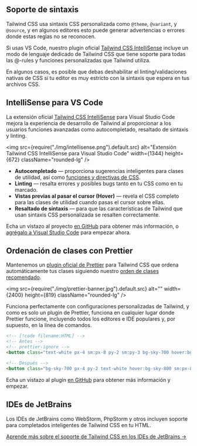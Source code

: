 

## Soporte de sintaxis

Tailwind CSS usa sintaxis CSS personalizada como `@theme`, `@variant`, y `@source`, y en algunos editores esto puede generar advertencias o errores donde estas reglas no se reconocen.

Si usas VS Code, nuestro plugin oficial [Tailwind CSS IntelliSense](https://marketplace.visualstudio.com/items?itemName=bradlc.vscode-tailwindcss) incluye un modo de lenguaje dedicado de Tailwind CSS que tiene soporte para todas las @-rules y funciones personalizadas que Tailwind utiliza.

En algunos casos, es posible que debas deshabilitar el linting/validaciones nativas de CSS si tu editor es muy estricto con la sintaxis que espera en tus archivos CSS.

## IntelliSense para VS Code

La extensión oficial [Tailwind CSS IntelliSense](https://marketplace.visualstudio.com/items?itemName=bradlc.vscode-tailwindcss) para Visual Studio Code mejora la experiencia de desarrollo de Tailwind al proporcionar a los usuarios funciones avanzadas como autocompletado, resaltado de sintaxis y linting.

<img
  src={require("./img/intellisense.png").default.src}
  alt="Extensión Tailwind CSS IntelliSense para Visual Studio Code"
  width={1344}
  height={672}
  className="rounded-lg"
/>

- **Autocompletado** — proporciona sugerencias inteligentes para clases de utilidad, así como [funciones y directivas de CSS](/docs/functions-and-directives).
- **Linting** — resalta errores y posibles bugs tanto en tu CSS como en tu marcado.
- **Vistas previas al pasar el cursor (Hover)** — revela el CSS completo para las clases de utilidad cuando pasas el cursor sobre ellas.
- **Resaltado de sintaxis** — para que las características de Tailwind que usan sintaxis CSS personalizada se resalten correctamente.

Echa un vistazo al proyecto [en GitHub](https://github.com/tailwindcss/intellisense) para obtener más información, o [agrégalo a Visual Studio Code](vscode:extension/bradlc.vscode-tailwindcss) para empezar ahora.

## Ordenación de clases con Prettier

Mantenemos un [plugin oficial de Prettier](https://github.com/tailwindlabs/prettier-plugin-tailwindcss) para Tailwind CSS que ordena automáticamente tus clases siguiendo nuestro [orden de clases recomendado](/blog/automatic-class-sorting-with-prettier#how-classes-are-sorted).

<img src={require("./img/prettier-banner.jpg").default.src} alt="" width={2400} height={819} className="rounded-lg" />

Funciona perfectamente con configuraciones personalizadas de Tailwind, y como es solo un plugin de Prettier, funciona en cualquier lugar donde Prettier funcione, incluyendo todos los editores e IDE populares y, por supuesto, en la línea de comandos.

```html
<!-- [!code filename:HTML] -->
<!-- Antes -->
<!-- prettier-ignore -->
<button class="text-white px-4 sm:px-8 py-2 sm:py-3 bg-sky-700 hover:bg-sky-800">Submit</button>

<!-- Después -->
<button class="bg-sky-700 px-4 py-2 text-white hover:bg-sky-800 sm:px-8 sm:py-3">Submit</button>
```

Echa un vistazo al plugin [en GitHub](https://github.com/tailwindlabs/prettier-plugin-tailwindcss) para obtener más información y empezar.

## IDEs de JetBrains

Los IDEs de JetBrains como WebStorm, PhpStorm y otros incluyen soporte para completados inteligentes de Tailwind CSS en tu HTML.

[Aprende más sobre el soporte de Tailwind CSS en los IDEs de JetBrains &rarr;](https://www.jetbrains.com/help/webstorm/tailwind-css.html)
